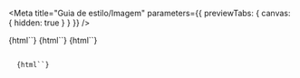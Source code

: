 

<Meta
  title="Guia de estilo/Imagem"
  parameters={{ previewTabs: { canvas: { hidden: true } } }}
/>

<Story name="Visão geral" height="0">
  {html``}
</Story>

<General />

<Story name="Boas práticas" height="0">
  {html``}
</Story>

<BestPractices />

<Story name="Desenvolvimento" height="0">
  {html``}
</Story>

<Code />

<Story name="Propriedades customizáveis" height="0">
  {html``}
</Story>

<CustomProperties />
